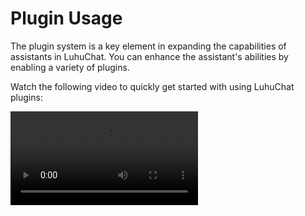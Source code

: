# Plugin Usage

The plugin system is a key element in expanding the capabilities of assistants in LuhuChat. You can enhance the assistant's abilities by enabling a variety of plugins.

Watch the following video to quickly get started with using LuhuChat plugins:

<Video src="https://github.com/lobehub/lobe-chat/assets/28616219/94d4c312-1699-4e24-8782-138883678c9e" />

## Plugin Store

You can access the Plugin Store by navigating to "Extension Tools" -> "Plugin Store" in the session toolbar.

![820shots_so](https://github.com/lobehub/lobe-chat/assets/28616219/ab4e60d0-1293-49ac-8798-cb29b3b789e6)

The Plugin Store allows you to directly install and use plugins within LuhuChat.

![image](https://github.com/lobehub/lobe-chat/assets/28616219/d7a5d821-116f-4be6-8a1a-38d81a5ea0ea)

## Using Plugins

After installing a plugin, simply enable it under the current assistant to use it.

![809shots_so](https://github.com/lobehub/lobe-chat/assets/28616219/76ab1ae7-a4f9-4285-8ebd-45b90251aba1)

## Plugin Configuration

Some plugins may require specific configurations, such as API keys.

After installing a plugin, you can click on "Settings" to enter the plugin's settings and fill in the required configurations:

![image](https://github.com/lobehub/lobe-chat/assets/28616219/10eb3023-4528-4b06-8092-062e7b3865cc)

![image](https://github.com/lobehub/lobe-chat/assets/28616219/ab2e4c25-4b11-431b-9266-442d8b14cb41)
